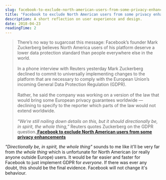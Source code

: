 ```yaml
---
slug: facebook-to-exclude-north-american-users-from-some-privacy-enhancements
title: "Facebook to exclude North American users from some privacy enhancements"
description: A short reflection on user experience and design.
date: 2018-04-23
readingTime: 2
---
```


>There’s no way to sugarcoat this message: Facebook’s  founder Mark Zuckerberg believes North America users of his platform deserve a lower data protection standard than people everywhere else in the world.
<br /><br />
In a phone interview with Reuters yesterday Mark Zuckerberg declined to commit to universally implementing changes to the platform that are necessary to comply with the European Union’s incoming General Data Protection Regulation (GDPR).
<br /><br />
Rather, he said the company was working on a version of the law that would bring some European privacy guarantees worldwide — declining to specify to the reporter which parts of the law would not extend worldwide.
<br /><br />
_“We’re still nailing down details on this, but it should directionally be, in spirit, the whole thing,”_  Reuters quotes Zuckerberg on the GDPR question.**<a href="https://techcrunch.com/2018/04/04/facebook-gdpr-wont-be-universal/">
Facebook to exclude North American users from some privacy enhancements</a>**

_"Directionally be, in spirit, the whole thing"_ sounds to me like it'll be very far from _the whole thing_ which is unfortunate for North American (or really anyone outside Europe) users. It would be far easier and faster for Facebook to just implement GDPR for _everyone_. If there was ever any doubt, this should be the final evidence. Facebook will not change it's behaviour.